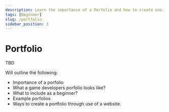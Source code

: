 ```yaml
---
description: Learn the importance of a Porfolio and how to create one.
tags: [Beginner]
slug: /portfolio
sidebar_position: 3
---
```


# Portfolio

TBD

Will outline the following:

- Importance of a porfolio
- What a game developers porfolio looks like?
- What to include as a beginner?
- Example porfolios
- Ways to create a portfolio through use of a website.